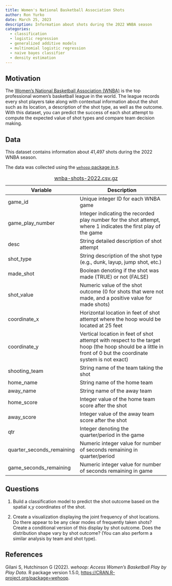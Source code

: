 ```yaml
---
title: Women's National Basketball Association Shots
author: Ron Yurko
date: March 25, 2023
description: Information about shots during the 2022 WNBA season
categories:
  - classification
  - logistic regression
  - generalized additive models
  - multinomial logistic regression
  - naive bayes classifier
  - density estimation
---
```


## Motivation

The [Women's National Basketball Association (WNBA)](https://www.wnba.com/) is the top professional women's basketball league in the world. The league records every shot players take along with contextual information about the shot such as its location, a description of the shot type, as well as the outcome. With this dataset, you can predict the success of each shot attempt to compute the expected value of shot types and compare team decision making.

## Data

This dataset contains information about 41,497 shots during the 2022 WNBA season. 

The data was collected using the [`wehoop` package in `R`](https://wehoop.sportsdataverse.org/). 


| Variable | Description |
|----|-------------|
| game_id |	Unique integer ID for each WNBA game |
| game_play_number |	Integer indicating the recorded play number for the shot attempt, where 1 indicates the first play of the game |
| desc |	String detailed description of shot attempt |
| shot_type |	String description of the shot type (e.g., dunk, layup, jump shot, etc.) |
| made_shot |	Boolean denoting if the shot was made (TRUE) or not (FALSE) |
| shot_value | Numeric value of the shot outcome (0 for shots that were not made, and a positive value for made shots) |
| coordinate_x |	Horizontal location in feet of shot attempt where the hoop would be located at 25 feet |
| coordinate_y |	Vertical location in feet of shot attempt with respect to the target hoop (the hoop should be a little in front of 0 but the coordinate system is not exact) |
| shooting_team |	String name of the team taking the shot |
| home_name |	String name of the home team |
| away_name |	String name of the away team |
| home_score |	Integer value of the home team score after the shot |
| away_score |	Integer value of the away team score after the shot |
| qtr | Integer denoting the quarter/period in the game |
| quarter_seconds_remaining |	Numeric integer value for number of seconds remaining in quarter/period |
| game_seconds_remaining |	Numeric integer value for number of seconds remaining in game |

: [wnba-shots-2022.csv.gz](../data/wnba-shots-2022.csv.gz)


## Questions

1. Build a classification model to predict the shot outcome based on the spatial x,y coordinates of the shot. 

2. Create a visualization displaying the joint frequency of shot locations. Do there appear to be any clear modes of frequently taken shots? Create a conditional version of this display by shot outcome. Does the distribution shape vary by shot outcome? (You can also perform a similar analysis by team and shot type). 

## References

Gilani S, Hutchinson G (2022). _wehoop: Access Women's Basketball Play by Play
  Data_. R package version 1.5.0, <https://CRAN.R-project.org/package=wehoop>.
  



